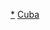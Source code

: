 {{Catnav|頁面分類|地理|地理模板|大洲模板|各大洲國家模板|中美洲国家模板}}
{{Catnav|頁面分類|地理|地理模板|大洲模板|中美洲模板|中美洲国家模板}}
{{Catnav|頁面分類|地理|区域地理|大洲|中美洲|中美洲模板|中美洲国家模板}}
{{Catnav|頁面分類|地理|国家|中美洲国家|古巴}}

[[Category:古巴|*]]
[[Category:加勒比海國家模板|Cuba]]